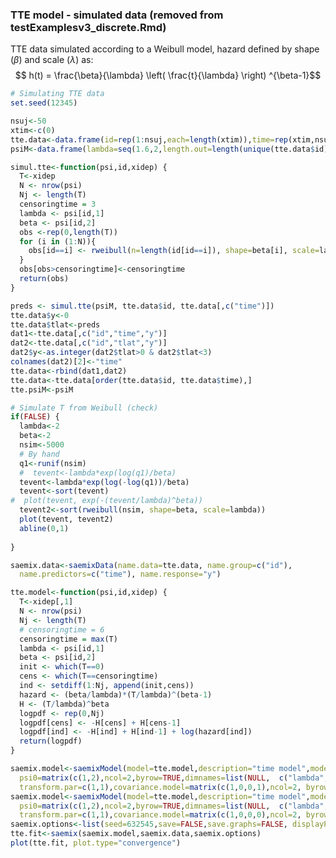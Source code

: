 

### TTE model - simulated data (removed from testExamplesv3_discrete.Rmd)


TTE data simulated according to a Weibull model, hazard defined by shape ($\beta$) and scale ($\lambda$) as:
$$ h(t) = \frac{\beta}{\lambda} \left( \frac{t}{\lambda} \right) ^{\beta-1}$$

```r
# Simulating TTE data
set.seed(12345)

nsuj<-50
xtim<-c(0)
tte.data<-data.frame(id=rep(1:nsuj,each=length(xtim)),time=rep(xtim,nsuj))
psiM<-data.frame(lambda=seq(1.6,2,length.out=length(unique(tte.data$id))),beta = 2)

simul.tte<-function(psi,id,xidep) {
  T<-xidep
  N <- nrow(psi)
  Nj <- length(T)
  censoringtime = 3
  lambda <- psi[id,1]
  beta <- psi[id,2]
  obs <-rep(0,length(T))
  for (i in (1:N)){
    obs[id==i] <- rweibull(n=length(id[id==i]), shape=beta[i], scale=lambda[i])
  } 
  obs[obs>censoringtime]<-censoringtime
  return(obs)
}

preds <- simul.tte(psiM, tte.data$id, tte.data[,c("time")])
tte.data$y<-0
tte.data$tlat<-preds
dat1<-tte.data[,c("id","time","y")]
dat2<-tte.data[,c("id","tlat","y")]
dat2$y<-as.integer(dat2$tlat>0 & dat2$tlat<3)
colnames(dat2)[2]<-"time"
tte.data<-rbind(dat1,dat2)
tte.data<-tte.data[order(tte.data$id, tte.data$time),]
tte.psiM<-psiM

# Simulate T from Weibull (check)
if(FALSE) { 
  lambda<-2
  beta<-2
  nsim<-5000
  # By hand
  q1<-runif(nsim)
  #  tevent<-lambda*exp(log(q1)/beta)
  tevent<-lambda*exp(log(-log(q1))/beta)
  tevent<-sort(tevent)
#  plot(tevent, exp(-(tevent/lambda)^beta))
  tevent2<-sort(rweibull(nsim, shape=beta, scale=lambda))
  plot(tevent, tevent2)
  abline(0,1)
   
}
```


```r
saemix.data<-saemixData(name.data=tte.data, name.group=c("id"),
  name.predictors=c("time"), name.response="y")

tte.model<-function(psi,id,xidep) {
  T<-xidep[,1]
  N <- nrow(psi)
  Nj <- length(T)
  # censoringtime = 6
  censoringtime = max(T)
  lambda <- psi[id,1]
  beta <- psi[id,2]
  init <- which(T==0)
  cens <- which(T==censoringtime)
  ind <- setdiff(1:Nj, append(init,cens))
  hazard <- (beta/lambda)*(T/lambda)^(beta-1)
  H <- (T/lambda)^beta
  logpdf <- rep(0,Nj)
  logpdf[cens] <- -H[cens] + H[cens-1]
  logpdf[ind] <- -H[ind] + H[ind-1] + log(hazard[ind])
  return(logpdf)
}

saemix.model<-saemixModel(model=tte.model,description="time model",modeltype="likelihood",
  psi0=matrix(c(1,2),ncol=2,byrow=TRUE,dimnames=list(NULL,  c("lambda","beta"))),
  transform.par=c(1,1),covariance.model=matrix(c(1,0,0,1),ncol=2, byrow=TRUE))
saemix.model<-saemixModel(model=tte.model,description="time model",modeltype="likelihood",
  psi0=matrix(c(1,2),ncol=2,byrow=TRUE,dimnames=list(NULL,  c("lambda","beta"))),
  transform.par=c(1,1),covariance.model=matrix(c(1,0,0,0),ncol=2, byrow=TRUE))
saemix.options<-list(seed=632545,save=FALSE,save.graphs=FALSE, displayProgress=FALSE)
tte.fit<-saemix(saemix.model,saemix.data,saemix.options)
plot(tte.fit, plot.type="convergence")
```
